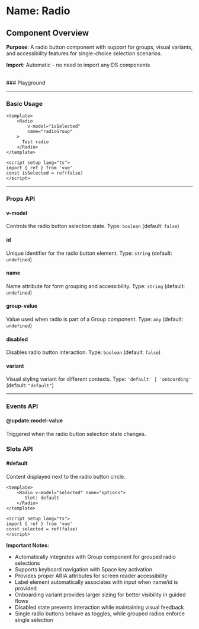 
<Meta of={Radio} />

# Name: Radio
## Component Overview

**Purpose**: A radio button component with support for groups, visual variants, and accessibility features for single-choice selection scenarios.

**Import**: Automatic - no need to import any DS components

<br />
### Playground

<Canvas of={Radio.Primary} />
<Controls />

---

### Basic Usage

```vue
<template>
    <Radio 
        v-model="isSelected"
        name="radioGroup"
    >
      Test radio
    </Radio>
</template>

<script setup lang="ts">
import { ref } from 'vue'
const isSelected = ref(false)
</script>
```

<Canvas sourceState="none" of={Radio.Primary} />

---

### Props API

#### v-model
Controls the radio button selection state. Type: `boolean` (default: `false`)

#### id
Unique identifier for the radio button element. Type: `string` (default: `undefined`)

#### name
Name attribute for form grouping and accessibility. Type: `string` (default: `undefined`)

#### group-value
Value used when radio is part of a Group component. Type: `any` (default: `undefined`)

#### disabled
Disables radio button interaction. Type: `boolean` (default: `false`)

<Canvas sourceState="none" of={Radio.Disabled} />

#### variant
Visual styling variant for different contexts. Type: `'default' | 'onboarding'` (default: `"default"`)

<Canvas sourceState="none" of={Radio.Onboarding} />

---

### Events API

#### @update:model-value
Triggered when the radio button selection state changes.

### Slots API

#### #default
Content displayed next to the radio button circle.

```vue
<template>
    <Radio v-model="selected" name="options">
       Slot: default
    </Radio>
</template>

<script setup lang="ts">
import { ref } from 'vue'
const selected = ref(false)
</script>
```

**Important Notes:**
- Automatically integrates with Group component for grouped radio selections
- Supports keyboard navigation with Space key activation
- Provides proper ARIA attributes for screen reader accessibility
- Label element automatically associates with input when name/id is provided
- Onboarding variant provides larger sizing for better visibility in guided flows
- Disabled state prevents interaction while maintaining visual feedback
- Single radio buttons behave as toggles, while grouped radios enforce single selection